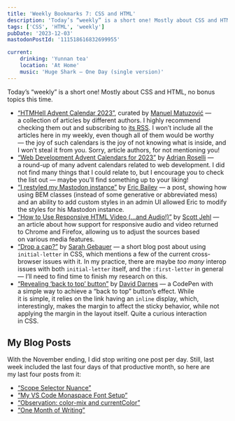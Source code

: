 ```yaml
---
title: 'Weekly Bookmarks 7: CSS and HTML'
description: 'Today’s “weekly” is a short one! Mostly about CSS and HTML, no bonus topics this time.'
tags: ['CSS', 'HTML', 'weekly']
pubDate: '2023-12-03'
mastodonPostId: '111518616832699955'

current:
    drinking: 'Yunnan tea'
    location: 'At Home'
	music: 'Huge Shark – One Day (single version)'
---
```


Today’s “weekly” is a short one! Mostly about CSS and HTML, no bonus topics this time.

- [“HTMHell Advent Calendar 2023”](https://www.htmhell.dev/adventcalendar/), curated by [Manuel Matuzović](https://www.matuzo.at/) — a collection of articles by different authors. I highly recommend checking them out and subscribing to [its RSS](https://www.htmhell.dev/feed_advent.xml). I won’t include all the articles here in my weekly, even though all of them would be worthy — the joy of such calendars is the joy of not knowing what is inside, and I won’t steal it from you. Sorry, article authors, for not mentioning you!
- [“Web Development Advent Calendars for 2023”](https://adrianroselli.com/2023/12/web-development-advent-calendars-for-2023.html) by [Adrian Roselli](https://adrianroselli.com/) — a round-up of many advent calendars related to web development. I did not find many things that I could relate to, but I encourage you to check the list out — maybe you’ll find something up to your liking!
- [“I restyled my Mastodon instance”](https://ericwbailey.website/published/i-restyled-my-mastodon-instance/) by [Eric Bailey](https://ericwbailey.website/) — a post, showing how using BEM classes (instead of some generative or abbreviated mess) and an ability to add custom styles in an admin UI allowed Eric to modify the styles for his Mastodon instance.
- [“How to Use Responsive HTML Video (…and Audio!)”](https://scottjehl.com/posts/using-responsive-video/) by [Scott Jehl](https://scottjehl.com/) — an article about how support for responsive audio and video returned to Chrome and Firefox, allowing us to adjust the sources based on various media features.
- [“Drop a cap?”](https://www.sarahgebauer.com/post/day-2-drop-a-cap/) by [Sarah Gebauer](https://www.sarahgebauer.com/) — a short blog post about using `initial-letter` in CSS, which mentions a few of the current cross-browser issues with it. In my practice, there are maybe _too many_ interop issues with both `initial-letter` itself, and the `:first-letter` in general — I’ll need to find time to finish my research on this.
- [“Revealing ‘back to top’ button”](https://codepen.io/daviddarnes/pen/JjxmLpb?editors=0100) by [David Darnes](https://darn.es/) — a CodePen with a simple way to achieve a “back to top” button’s effect. While it is simple, it relies on the link having an `inline` display, which, interestingly, makes the margin to affect the sticky behavior, while not applying the margin in the layout itself. Quite a curious interaction in CSS.

## My Blog Posts

With the November ending, I did stop writing one post per day. Still, last week included the last four days of that productive month, so here are my last four posts from it:

- [“Scope Selector Nuance”](/scope-selector-nuance/)
- [“My VS Code Monaspace Font Setup”](/vs-code-monaspace-setup/)
- [“Observation: color-mix and currentColor”](/color-mix-current-color/)
- [“One Month of Writing”](/one-month-of-writing/)
